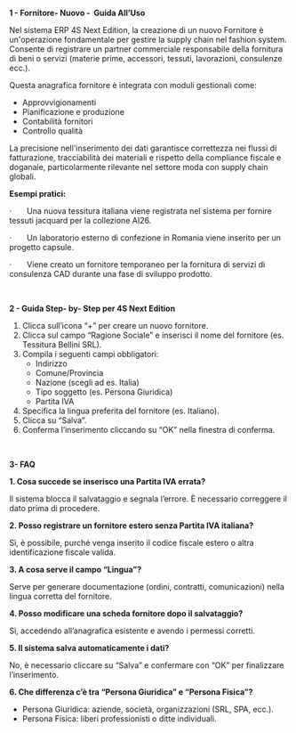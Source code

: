 **1 - Fornitore- Nuovo -  Guida All’Uso**

Nel sistema ERP 4S Next Edition, la creazione di un nuovo Fornitore è un'operazione fondamentale per gestire la supply chain nel fashion system. Consente di registrare un partner commerciale responsabile della fornitura di beni o servizi (materie prime, accessori, tessuti, lavorazioni, consulenze ecc.).

Questa anagrafica fornitore è integrata con moduli gestionali come:

* Approvvigionamenti
* Pianificazione e produzione
* Contabilità fornitori
* Controllo qualità

La precisione nell'inserimento dei dati garantisce correttezza nei flussi di fatturazione, tracciabilità dei materiali e rispetto della compliance fiscale e doganale, particolarmente rilevante nel settore moda con supply chain globali.

**Esempi pratici:**

·       Una nuova tessitura italiana viene registrata nel sistema per fornire tessuti jacquard per la collezione AI26.

·       Un laboratorio esterno di confezione in Romania viene inserito per un progetto capsule.

·       Viene creato un fornitore temporaneo per la fornitura di servizi di consulenza CAD durante una fase di sviluppo prodotto.

 

**2 - Guida Step- by- Step per 4S Next Edition**

1. Clicca sull’icona “+” per creare un nuovo fornitore.
2. Clicca sul campo “Ragione Sociale” e inserisci il nome del fornitore (es. Tessitura Bellini SRL).
3. Compila i seguenti campi obbligatori:
   * Indirizzo
   * Comune/Provincia
   * Nazione (scegli ad es. Italia)
   * Tipo soggetto (es. Persona Giuridica)
   * Partita IVA
4. Specifica la lingua preferita del fornitore (es. Italiano).
5. Clicca su “Salva”.
6. Conferma l’inserimento cliccando su “OK” nella finestra di conferma.

 

**3- FAQ**

**1. Cosa succede se inserisco una Partita IVA errata?**

Il sistema blocca il salvataggio e segnala l’errore. È necessario correggere il dato prima di procedere.

**2. Posso registrare un fornitore estero senza Partita IVA italiana?**

Sì, è possibile, purché venga inserito il codice fiscale estero o altra identificazione fiscale valida.

**3. A cosa serve il campo “Lingua”?**

Serve per generare documentazione (ordini, contratti, comunicazioni) nella lingua corretta del fornitore.

**4. Posso modificare una scheda fornitore dopo il salvataggio?**

Sì, accedendo all’anagrafica esistente e avendo i permessi corretti.

**5. Il sistema salva automaticamente i dati?**

No, è necessario cliccare su “Salva” e confermare con “OK” per finalizzare l’inserimento.

**6. Che differenza c’è tra “Persona Giuridica” e “Persona Fisica”?**

* Persona Giuridica: aziende, società, organizzazioni (SRL, SPA, ecc.).
* Persona Fisica: liberi professionisti o ditte individuali.